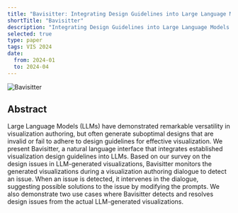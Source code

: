 ```yaml
---
title: "Bavisitter: Integrating Design Guidelines into Large Language Models for Visualization Authoring"
shortTitle: "Bavisitter"
description: "Integrating Design Guidelines into Large Language Models for Visualization Authoring"
selected: true
type: paper
tags: VIS 2024
date:
  from: 2024-01
  to: 2024-04
---
```


![Bavisitter](/assets/bavisitter.png)

## Abstract

Large Language Models (LLMs) have demonstrated remarkable versatility
in visualization authoring, but often generate suboptimal designs that are invalid
or fail to adhere to design guidelines for effective visualization. We present Bavisitter,
a natural language interface that integrates established visualization design guidelines
into LLMs. Based on our survey on the design issues in LLM-generated visualizations,
Bavisitter monitors the generated visualizations during a visualization authoring
dialogue to detect an issue. When an issue is detected, it intervenes in the dialogue,
suggesting possible solutions to the issue by modifying the prompts. We also demonstrate
two use cases where Bavisitter detects and resolves design issues from the actual
LLM-generated visualizations.

